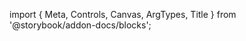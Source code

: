 ﻿import { Meta, Controls, Canvas, ArgTypes, Title } from '@storybook/addon-docs/blocks';

<Meta of={DropdownMenuStories} />
<Title/>

## Simple Example

```fsharp
DropdownMenu().spread props {
    DropdownMenuTrigger() {
        "Open"
    }
    DropdownMenuContent() {
        DropdownMenuLabel() {
            "My Account"
        }
        DropdownMenuSeparator()
        DropdownMenuItem() { "Profile" }
        DropdownMenuItem() { "Billing" }
        DropdownMenuItem() { "Team" }
        DropdownMenuItem() { "Subscription" }
    }
}
```

<Canvas of={DropdownMenuStories.Default} sourceState="none" layout={"centered"} withToolbar={true}/>
<Controls/>

> A more comprehensive example would look identical to the 'ContextMenu' examples.


## Components
### DropdownMenu
<ArgTypes of={DropdownMenuStories} />

### DropdownMenuTrigger
<ArgTypes of={DropdownMenuTriggerStories} />

### DropdownMenuPortal
<ArgTypes of={DropdownMenuPortalStories} />

### DropdownMenuSub
<ArgTypes of={DropdownMenuSubStories} />

### DropdownMenuSubContent
<ArgTypes of={DropdownMenuSubContentStories} />

### DropdownMenuGroup
<ArgTypes of={DropdownMenuGroupStories} />

### DropdownMenuRadioGroup
<ArgTypes of={DropdownMenuRadioGroupStories} />

### DropdownMenuContent
<ArgTypes of={DropdownMenuContentStories} />

### DropdownMenuItem
<ArgTypes of={DropdownMenuItemStories} />

### DropdownMenuShortcut
<ArgTypes of={DropdownMenuShortcutStories} />

### DropdownMenuLabel
<ArgTypes of={DropdownMenuLabelStories} />

### DropdownMenuSeparator
<ArgTypes of={DropdownMenuSeparatorStories} />

### DropdownMenuSubTrigger
<ArgTypes of={DropdownMenuSubTriggerStories} />

### DropdownMenuCheckboxItem
<ArgTypes of={DropdownMenuCheckboxItemStories} />

### DropdownMenuGroupLabel
<ArgTypes of={DropdownMenuGroupLabelStories} />

### DropdownMenuRadioItem
<ArgTypes of={DropdownMenuRadioItemStories} />
